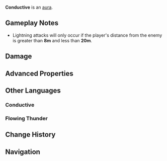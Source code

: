 {{Stub|image, preview}}
{{Status Infobox
|image      = 
|type       = Auras
|aka        = Flowing Thunder
|appearance = [[Inazuma]] [[Bounties]];[[Sumeru]] Bounties
|effect     = Lightning attacks will occur around (enemy), dealing {{Color|Electro DMG}} to characters who are hit.
}}
'''Conductive''' is an [[aura]].

==Gameplay Notes==
* Lightning attacks will only occur if the player's distance from the enemy is greater than '''8m''' and less than '''20m'''.

==Damage==
{{Environmental Damage|4|lightning attacks|truedamage=2}}

==Advanced Properties==
{{Advanced Properties
|gu      = 1U
|icdtag  = none
|poise   = 0
|impulse = 0
}}

==Other Languages==
===Conductive===
{{Other Languages
|en      = Conductive
|zhs     = 引雷
|zhs_rm  = Yǐnléi
|zht     = 引雷
|zht_rm  = Yǐnléi
|zh_tl   = 
|ja      = 導雷
|ja_rm   = Dourai{{Assumed}}
|ja_tl   = 
|ko      = 번개의 인도
|ko_rm   = Beon'gae-ui Indo
|ko_tl   = Guide of Lightning
|es      = Conductor
|es_tl   = Conductor
|fr      = Conductivité
|fr_tl   = Conductivity
|ru      = Проводник
|ru_tl   = Conductor
|th      = สายฟ้าฟาด
|th_rm   = 
|th_tl   = 
|vi      = Dẫn Điện
|vi_tl   = 
|de      = Blitzleiter
|de_tl   = 
|id      = Konduktif
|id_tl   = Conductive
|pt      = Condutor
|pt_tl   = 
|tr      = İletken
|tr_tl   = 
|it      = Conduttivo
|it_tl   = 
}}

===Flowing Thunder===
{{Other Languages
|en      = Flowing Thunder
|zhs     = 掣电洊雷
|zhs_rm  = Chèdiàn Jiànléi
|zht     = 掣電洊雷
|zht_rm  = Chèdiàn Jiànléi
|zh_tl   = 
|ja      = フローイングサンダー
|ja_rm   = Furooingu Sandaa
|ja_tl   = Flowing Thunder
|ko      = 몰아치는 천둥
|ko_tl   = Raging Thunder
|es      = Sobrecarga centelleante
|es_tl   = Sparking Overload
|fr      = Tonnerre débordant
|fr_tl   = Overflowing Thunder
|ru      = Грозовой поток
|ru_tl   = Thunder Current
|th      = สายฟ้าพิฆาต
|th_rm   = 
|th_tl   = 
|vi      = Sấm Sét Xung Kích
|vi_tl   = 
|de      = Anhaltender Donner
|de_tl   = 
|id      = Aliran Halilintar
|id_tl   = Flow of Lightning
|pt      = Eletricidade Fluida
|pt_tl   = 
|tr      = Yıldırım Akışı
|tr_tl   = 
|it      = Tuono fluente
|it_tl   = 
}}

==Change History==
{{Change History|2.0}}

==Navigation==
{{Ley Line Disorder Navbox}}
